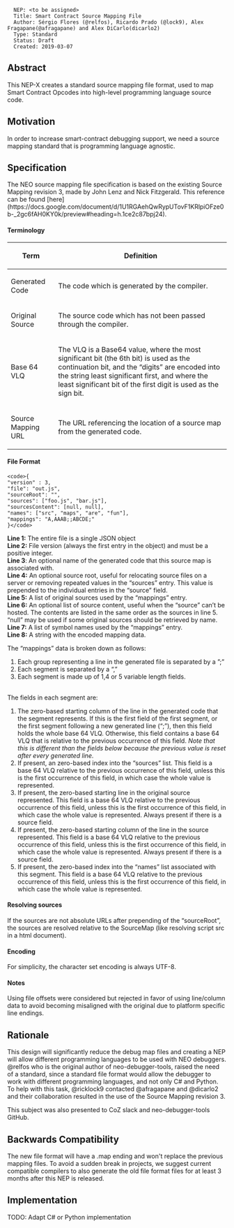 <pre>
  NEP: <to be assigned>
  Title: Smart Contract Source Mapping File
  Author: Sérgio Flores (@relfos), Ricardo Prado (@lock9), Alex  Fragapane(@afragapane) and Alex DiCarlo(dicarlo2)
  Type: Standard
  Status: Draft
  Created: 2019-03-07
</pre>

==Abstract==

This NEP-X creates a standard source mapping file format, used to map Smart Contract Opcodes into high-level programming language source code.

==Motivation==

In order to increase smart-contract debugging support, we need a source mapping standard that is programming language agnostic.

==Specification==

The NEO source mapping file specification is based on the existing Source Mapping revision 3, made by John Lenz and Nick Fitzgerald.
This reference can be found [here](https://docs.google.com/document/d/1U1RGAehQwRypUTovF1KRlpiOFze0b-_2gc6fAH0KY0k/preview#heading=h.1ce2c87bpj24).

====Terminology====

{|
! Term
! Definition
|-
| Generated Code
| The code which is generated by the compiler.
|-
| Original Source
| The source code which has not been passed through the compiler.
|-
| Base 64 VLQ
| The VLQ is a Base64 value, where the most significant bit (the 6th bit) is used as the continuation bit, and the “digits” are encoded into the string least significant first, and where the least significant bit of the first digit is used as the sign bit.
|-
| Source Mapping URL
| The URL referencing the location of a source map from the generated code.
|}


====File Format====
<pre>
<code>{
"version" : 3,
"file": "out.js",
"sourceRoot": "",
"sources": ["foo.js", "bar.js"],
"sourcesContent": [null, null],
"names": ["src", "maps", "are", "fun"],
"mappings": "A,AAAB;;ABCDE;"
}</code>
</pre>
<b>Line 1:</b> The entire file is a single JSON object
<br/>
<b>Line 2:</b> File version (always the first entry in the object) and must be a positive integer.
<br/>
<b>Line 3</b>: An optional name of the generated code that this source map is associated with.
<br/>
<b>Line 4:</b> An optional source root, useful for relocating source files on a server or removing repeated values in the “sources” entry.  This value is prepended to the individual entries in the “source” field.
<br/>
<b>Line 5:</b> A list of original sources used by the “mappings” entry.
<br/>
<b>Line 6:</b> An optional list of source content, useful when the “source” can’t be hosted. The contents are listed in the same order as the sources in line 5. “null” may be used if some original sources should be retrieved by name.
<br/>
<b>Line 7:</b> A list of symbol names used by the “mappings” entry.
</br>
<b>Line 8:</b> A string with the encoded mapping data.

The “mappings” data is broken down as follows:
#  Each group representing a line in the generated file is separated by a ”;”
#  Each segment is separated by a “,”
#  Each segment is made up of 1,4 or 5 variable length fields.
<br/>

The fields in each segment are:
# The zero-based starting column of the line in the generated code that the segment represents. If this is the first field of the first segment, or the first segment following a new generated line (“;”), then this field holds the whole base 64 VLQ. Otherwise, this field contains a base 64 VLQ that is relative to the previous occurrence of this field. <i>Note that this is different than the fields below because the previous value is reset after every generated line.</i>
# If present, an zero-based index into the “sources” list. This field is a base 64 VLQ relative to the previous occurrence of this field, unless this is the first occurrence of this field, in which case the whole value is represented.
# If present, the zero-based starting line in the original source represented. This field is a base 64 VLQ relative to the previous occurrence of this field, unless this is the first occurrence of this field, in which case the whole value is represented. Always present if there is a source field.
# If present, the zero-based starting column of the line in the source represented. This field is a base 64 VLQ relative to the previous occurrence of this field, unless this is the first occurrence of this field, in which case the whole value is represented. Always present if there is a source field.
# If present, the zero-based index into the “names” list associated with this segment. This field is a base 64 VLQ relative to the previous occurrence of this field, unless this is the first occurrence of this field, in which case the whole value is represented.

====Resolving sources====

If the sources are not absolute URLs after prepending of the “sourceRoot”, the sources are resolved relative to the SourceMap (like resolving script src in a html document).

====Encoding====

For simplicity, the character set encoding is always UTF-8.

====Notes====

Using file offsets were considered but rejected in favor of using line/column data to avoid becoming misaligned with the original due to platform specific line endings.


==Rationale==

This design will significantly reduce the debug map files and creating a NEP will allow different programming languages to be used with NEO debuggers.
@relfos who is the original author of neo-debugger-tools, raised the need of a standard, since a standard file format would allow the debugger to work with different programming languages, and not only C# and Python. To help with this task, @ricklock9 contacted @afragapane and @dicarlo2 and their collaboration resulted in the use of the Source Mapping revision 3.

This subject was also presented to CoZ slack and neo-debugger-tools GitHub.


==Backwards Compatibility==

The new file format will have a .map ending and won't replace the previous mapping files.
To avoid a sudden break in projects, we suggest current compatible compilers to also generate the old file format files for at least 3 months after this NEP is released.


==Implementation==

TODO: Adapt C# or Python implementation
